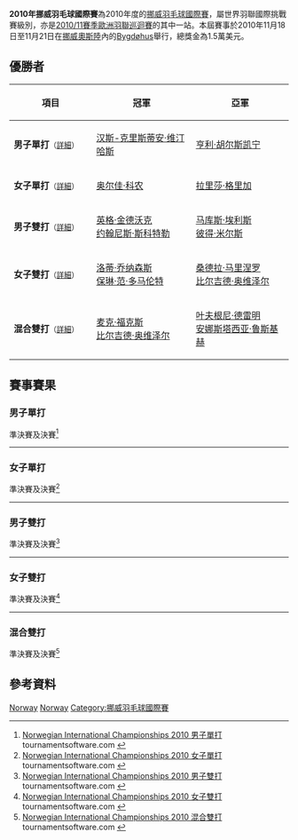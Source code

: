 {{noteTA|G1=Badminton}}
{{infobox badminton event
|name           = 2010年挪威羽毛球國際賽
|image          = 
|size           = 
|caption        =
|dates          = 2010年11月18日－11月21日
|number_edition = 
|level          = 4A
|prize_money    = 1.5萬美元
|location       = {{NOR}}[[奧斯陸|奧斯陸]]
|venue          = Bygdøhus
|previous       = 2009年挪威羽毛球國際賽 
|next           = 2011年挪威羽毛球國際賽
}}
'''2010年挪威羽毛球國際賽'''為2010年度的[[挪威羽毛球國際賽|挪威羽毛球國際賽]]，屬世界羽聯國際挑戰賽級別，亦是[[2010/11賽季歐洲羽聯巡迴賽|2010/11賽季歐洲羽聯巡迴賽]]的其中一站。本屆賽事於2010年11月18日至11月21日在[[挪威|挪威]][[奧斯陸|奧斯陸]]內的[[Bygdøhus|Bygdøhus]]舉行，總獎金為1.5萬美元。

== 優勝者 ==
{| class=wikitable style="font-size:small"
!width="200"|項目
!width="250"|冠軍
!width="250"|亞軍
|-
|'''男子單打'''<small>（[[#男子單打|詳細]]）</small>
|{{flagicon|DEN}} [[汉斯-克里斯蒂安·维汀哈斯|汉斯-克里斯蒂安·维汀哈斯]]
|{{flagicon|SWE}} [[亨利·胡尔斯凯宁|亨利·胡尔斯凯宁]]
|-
|'''女子單打'''<small>（[[#女子單打|詳細]]）</small>
|{{flagicon|GER}} [[奥尔佳·科农|奥尔佳·科农]]
|{{flagicon|UKR}} [[拉里莎·格里加|拉里莎·格里加]]
|-
|'''男子雙打'''<small>（[[#男子雙打|詳細]]）</small>
|{{flagicon|GER}} [[英格·金德沃克|英格·金德沃克]]<br/>{{flagicon|GER}} [[约翰尼斯·斯科特勒|约翰尼斯·斯科特勒]]
|{{flagicon|ENG}} [[马库斯·埃利斯|马库斯·埃利斯]]<br/>{{flagicon|ENG}} [[彼得·米尔斯|彼得·米尔斯]]
|-
|'''女子雙打'''<small>（[[#女子雙打|詳細]]）</small>
|{{flagicon|NED}} [[洛蒂·乔纳森斯|洛蒂·乔纳森斯]]<br/>{{flagicon|NED}} [[保琳·范·多马伦特|保琳·范·多马伦特]]
|{{flagicon|GER}} [[桑德拉·马里涅罗|桑德拉·马里涅罗]]<br/>{{flagicon|GER}} [[比尔吉德·奥维泽尔|比尔吉德·奥维泽尔]]
|-
|'''混合雙打'''<small>（[[#混合雙打|詳細]]）</small>
|{{flagicon|GER}} [[麦克·福克斯|麦克·福克斯]]<br/>{{flagicon|GER}} [[比尔吉德·奥维泽尔|比尔吉德·奥维泽尔]]
|{{flagicon|RUS}} [[叶夫根尼·德雷明|叶夫根尼·德雷明]]<br/>{{flagicon|RUS}} [[安娜斯塔西亚·鲁斯基赫|安娜斯塔西亚·鲁斯基赫]]
|}

== 賽事賽果 ==
=== 男子單打 ===
;準決賽及決賽<ref name="MS">[http://tournamentsoftware.com/sport/draw.aspx?id=E7AD0302-29DF-43B2-B069-46F5A9FC8647&draw=2 Norwegian International Championships 2010 男子單打] {{Wayback|url=http://tournamentsoftware.com/sport/draw.aspx?id=E7AD0302-29DF-43B2-B069-46F5A9FC8647&draw=2 |date=20170928071323 }} tournamentsoftware.com {{en}}</ref>
{{4TeamBracket-Tennis3-v2
| team-width=200
| RD1-seed1=1
| RD1-team1='''{{flagicon|DEN}} [[汉斯-克里斯蒂安·维汀哈斯|汉斯-克里斯蒂安·维汀哈斯]]
| RD1-score1-1='''21
| RD1-score1-2='''21
| RD1-score1-3=
| RD1-seed2=
| RD1-team2={{flagicon|DEN}} [[Peter_Mikkelsen|Peter Mikkelsen]]
| RD1-score2-1=9
| RD1-score2-2=15
| RD1-score2-3=

| RD1-seed3=
| RD1-team3='''{{flagicon|SWE}} [[亨利·胡尔斯凯宁|亨利·胡尔斯凯宁]]
| RD1-score3-1='''21
| RD1-score3-2=20
| RD1-score3-3='''21
| RD1-seed4=5
| RD1-team4={{flagicon|NED}} [[方發財|方發財]]
| RD1-score4-1=15
| RD1-score4-2='''22
| RD1-score4-3=16

| RD2-seed1=1
| RD2-team1='''{{flagicon|DEN}} [[汉斯-克里斯蒂安·维汀哈斯|汉斯-克里斯蒂安·维汀哈斯]]
| RD2-score1-1='''21
| RD2-score1-2=19
| RD2-score1-3='''21
| RD2-seed2=
| RD2-team2={{flagicon|SWE}} [[亨利·胡尔斯凯宁|亨利·胡尔斯凯宁]]
| RD2-score2-1=16
| RD2-score2-2='''21
| RD2-score2-3=8
}}
----

=== 女子單打 ===
;準決賽及決賽<ref name="WS">[http://tournamentsoftware.com/sport/draw.aspx?id=E7AD0302-29DF-43B2-B069-46F5A9FC8647&draw=4 Norwegian International Championships 2010 女子單打] {{Wayback|url=http://tournamentsoftware.com/sport/draw.aspx?id=E7AD0302-29DF-43B2-B069-46F5A9FC8647&draw=4 |date=20170928022349 }} tournamentsoftware.com {{en}}</ref>
{{4TeamBracket-Tennis3-v2
| team-width=200
| RD1-seed1=Q
| RD1-team1={{flagicon|CHN}} [[刘芳华|刘芳华]]
| RD1-score1-1=20
| RD1-score1-2=12
| RD1-score1-3=
| RD1-seed2=
| RD1-team2='''{{flagicon|GER}} [[奥尔佳·科农|奥尔佳·科农]]
| RD1-score2-1='''22
| RD1-score2-2='''21
| RD1-score2-3=

| RD1-seed3=3
| RD1-team3='''{{flagicon|UKR}} [[拉里莎·格里加|拉里莎·格里加]]
| RD1-score3-1='''21
| RD1-score3-2='''21
| RD1-score3-3=
| RD1-seed4=2
| RD1-team4={{flagicon|SCO}} [[苏珊·埃格尔斯达芙|苏珊·埃格尔斯达芙]]
| RD1-score4-1=16
| RD1-score4-2=15
| RD1-score4-3=

| RD2-seed1=
| RD2-team1='''{{flagicon|GER}} [[奥尔佳·科农|奥尔佳·科农]]
| RD2-score1-1='''21
| RD2-score1-2='''21
| RD2-score1-3=
| RD2-seed2=3
| RD2-team2={{flagicon|UKR}} [[拉里莎·格里加|拉里莎·格里加]]
| RD2-score2-1=17
| RD2-score2-2=7
| RD2-score2-3=
}}
----

=== 男子雙打 ===
;準決賽及決賽<ref name="MD">[http://tournamentsoftware.com/sport/draw.aspx?id=E7AD0302-29DF-43B2-B069-46F5A9FC8647&draw=6 Norwegian International Championships 2010 男子雙打] tournamentsoftware.com {{en}}</ref>
{{4TeamBracket-Tennis3-v2
| team-width=200
| RD1-seed1=1
| RD1-team1='''{{flagicon|ENG}} [[马库斯·埃利斯|马库斯·埃利斯]]<br/> {{flagicon|ENG}} [[彼得·米尔斯|彼得·米尔斯]]
| RD1-score1-1='''21
| RD1-score1-2='''21
| RD1-score1-3=
| RD1-seed2=3
| RD1-team2={{flagicon|FRA}} [[巴蒂斯特·卡雷姆|巴蒂斯特·卡雷姆]]<br/> {{flagicon|FRA}} [[西尔万·格罗斯让|西尔万·格罗斯让]]
| RD1-score2-1=14
| RD1-score2-2=13
| RD1-score2-3=

| RD1-seed3=
| RD1-team3={{flagicon|DEN}} [[Mats_Bue|Mats Bue]]<br/> {{flagicon|DEN}} [[安德斯·斯考劳普·拉斯姆森|安德斯·斯考劳普·拉斯姆森]]
| RD1-score3-1=15
| RD1-score3-2=15
| RD1-score3-3=
| RD1-seed4=2
| RD1-team4='''{{flagicon|GER}} [[英格·金德沃克|英格·金德沃克]]<br/> {{flagicon|GER}} [[约翰尼斯·斯科特勒|约翰尼斯·斯科特勒]]
| RD1-score4-1='''21
| RD1-score4-2='''21
| RD1-score4-3=

| RD2-seed1=1
| RD2-team1={{flagicon|ENG}} [[马库斯·埃利斯|马库斯·埃利斯]]<br/> {{flagicon|ENG}} [[彼得·米尔斯|彼得·米尔斯]]
| RD2-score1-1=17
| RD2-score1-2=21
| RD2-score1-3=
| RD2-seed2=2
| RD2-team2='''{{flagicon|GER}} [[英格·金德沃克|英格·金德沃克]]<br/> {{flagicon|GER}} [[约翰尼斯·斯科特勒|约翰尼斯·斯科特勒]]
| RD2-score2-1='''21
| RD2-score2-2='''23
| RD2-score2-3=
}}
----

=== 女子雙打 ===
;準決賽及決賽<ref name="WD">[http://tournamentsoftware.com/sport/draw.aspx?id=E7AD0302-29DF-43B2-B069-46F5A9FC8647&draw=7 Norwegian International Championships 2010 女子雙打] {{Wayback|url=http://tournamentsoftware.com/sport/draw.aspx?id=E7AD0302-29DF-43B2-B069-46F5A9FC8647&draw=7 |date=20130919192234 }} tournamentsoftware.com {{en}}</ref>
{{4TeamBracket-Tennis3-v2
| team-width=200
| RD1-seed1=1
| RD1-team1='''{{flagicon|NED}} [[洛蒂·乔纳森斯|洛蒂·乔纳森斯]]<br/> {{flagicon|NED}} [[保琳·范·多马伦特|保琳·范·多马伦特]]
| RD1-score1-1='''21
| RD1-score1-2='''21
| RD1-score1-3=
| RD1-seed2=4
| RD1-team2={{flagicon|DEN}} [[莉娜·弗埃尔·克里斯蒂安森|莉娜·弗埃尔·克里斯蒂安森]]<br/> {{flagicon|DEN}} [[马丽恩·罗布克|马丽恩·罗布克]]
| RD1-score2-1=17
| RD1-score2-2=16
| RD1-score2-3=

| RD1-seed3=3
| RD1-team3={{flagicon|SWE}} [[伊美利·兰纳森|伊美利·兰纳森]]<br/> {{flagicon|SWE}} [[埃玛·文贝里|埃玛·文贝里]]
| RD1-score3-1=18
| RD1-score3-2=18
| RD1-score3-3=
| RD1-seed4=2
| RD1-team4='''{{flagicon|GER}} [[桑德拉·马里涅罗|桑德拉·马里涅罗]]<br/> {{flagicon|GER}} [[比尔吉德·奥维泽尔|比尔吉德·奥维泽尔]]
| RD1-score4-1='''21
| RD1-score4-2='''21
| RD1-score4-3=

| RD2-seed1=1
| RD2-team1='''{{flagicon|NED}} [[洛蒂·乔纳森斯|洛蒂·乔纳森斯]]<br/> {{flagicon|NED}} [[保琳·范·多马伦特|保琳·范·多马伦特]]
| RD2-score1-1='''21
| RD2-score1-2='''21
| RD2-score1-3=
| RD2-seed2=2
| RD2-team2={{flagicon|GER}} [[桑德拉·马里涅罗|桑德拉·马里涅罗]]<br/> {{flagicon|GER}} [[比尔吉德·奥维泽尔|比尔吉德·奥维泽尔]]
| RD2-score2-1=14
| RD2-score2-2=15
| RD2-score2-3=
}}
----

=== 混合雙打 ===
;準決賽及決賽<ref name="XD">[http://tournamentsoftware.com/sport/draw.aspx?id=E7AD0302-29DF-43B2-B069-46F5A9FC8647&draw=9 Norwegian International Championships 2010 混合雙打] {{Wayback|url=http://tournamentsoftware.com/sport/draw.aspx?id=E7AD0302-29DF-43B2-B069-46F5A9FC8647&draw=9 |date=20170928030102 }} tournamentsoftware.com {{en}}</ref>
{{4TeamBracket-Tennis3-v2
| team-width=200
| RD1-seed1=1
| RD1-team1='''{{flagicon|GER}} [[麦克·福克斯|麦克·福克斯]]<br/> {{flagicon|GER}} [[比尔吉德·奥维泽尔|比尔吉德·奥维泽尔]]
| RD1-score1-1='''21
| RD1-score1-2='''21
| RD1-score1-3=
| RD1-seed2=
| RD1-team2={{flagicon|DEN}} [[尼克拉斯·诺尔|尼克拉斯·诺尔]]<br/> {{flagicon|DEN}} [[莉娜·格雷巴克|莉娜·格雷巴克]]
| RD1-score2-1=15
| RD1-score2-2=13
| RD1-score2-3=

| RD1-seed3=3
| RD1-team3={{flagicon|GER}} [[约翰尼斯·斯科特勒|约翰尼斯·斯科特勒]]<br/> {{flagicon|GER}} [[桑德拉·马里涅罗|桑德拉·马里涅罗]]
| RD1-score3-1=25
| RD1-score3-2='''21
| RD1-score3-3=9
| RD1-seed4=
| RD1-team4='''{{flagicon|RUS}} [[叶夫根尼·德雷明|叶夫根尼·德雷明]]<br/> {{flagicon|RUS}} [[安娜斯塔西亚·鲁斯基赫|安娜斯塔西亚·鲁斯基赫]]
| RD1-score4-1='''27
| RD1-score4-2=13
| RD1-score4-3='''21

| RD2-seed1=1
| RD2-team1='''{{flagicon|GER}} [[麦克·福克斯|麦克·福克斯]]<br/> {{flagicon|GER}} [[比尔吉德·奥维泽尔|比尔吉德·奥维泽尔]]
| RD2-score1-1='''22
| RD2-score1-2='''21
| RD2-score1-3=
| RD2-seed2=
| RD2-team2={{flagicon|RUS}} [[叶夫根尼·德雷明|叶夫根尼·德雷明]]<br/> {{flagicon|RUS}} [[安娜斯塔西亚·鲁斯基赫|安娜斯塔西亚·鲁斯基赫]]
| RD2-score2-1=20
| RD2-score2-2=10
| RD2-score2-3=
}}

== 參考資料 ==
{{Reflist}}

[[Category:2010年世界羽聯國際挑戰賽|Norway]]
[[Category:2010/11賽季歐洲羽聯巡迴賽|Norway]]
[[Category:挪威羽毛球國際賽|Category:挪威羽毛球國際賽]]